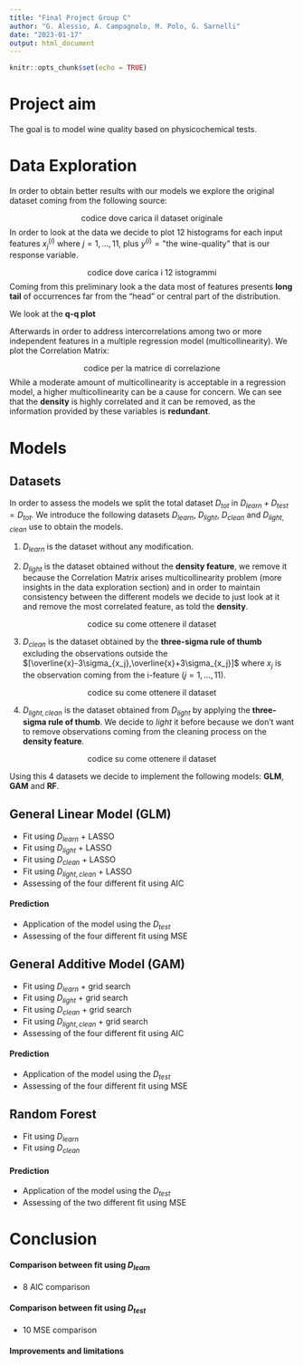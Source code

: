 ```yaml
---
title: "Final Project Group C"
author: "G. Alessio, A. Campagnolo, M. Polo, G. Sarnelli"
date: "2023-01-17"
output: html_document
---
```


```r
knitr::opts_chunk$set(echo = TRUE)
```

# Project aim

The goal is to model wine quality based on physicochemical tests. 

# Data Exploration

In order to obtain better results with our models we explore the original dataset coming from the following source:

$$\text{codice dove carica il dataset originale}$$
In order to look at the data we decide to plot 12 histograms for each input features $x^{(i)}_j$ where $j=1,\dots,11$, plus $y^{(i)}=\text{"the wine-quality"}$ that is our response variable.

$$\text{codice dove carica i 12 istogrammi}$$
Coming from this preliminary look a the data most of features presents **long tail** of occurrences far from the "head" or central part of the distribution. 

We look at the **q-q plot** 

Afterwards in order to address intercorrelations among two or more independent features in a multiple regression model (multicollinearity). We plot the Correlation Matrix:

$$\text{codice per la matrice di correlazione}$$
While a moderate amount of multicollinearity is acceptable in a regression model, a higher multicollinearity can be a cause for concern. We can see that the **density** is highly correlated and it can be removed, as the information provided by these variables is **redundant**. 

# Models

## Datasets

In order to assess the models we split the total dataset $D_{tot}$ in $D_{learn} + D_{test} = D_{tot}$. We introduce the following datasets $D_{learn}$, $D_{light}$, $D_{clean}$ and $D_{light,clean}$ use to obtain the models.

1.  $D_{learn}$ is the dataset without any modification.

2.  $D_{light}$ is the dataset obtained without the **density feature**, we remove it because the Correlation Matrix arises multicollinearity problem (more insights in the data exploration section) and in order to maintain consistency between the different models we decide to just look at it and remove the most correlated feature, as told the **density**. 

$$\text{codice su come ottenere il dataset}$$

3.  $D_{clean}$ is the dataset obtained by the **three-sigma rule of thumb** excluding the observations outside the $[\overline{x}-3\sigma_{x_j},\overline{x}+3\sigma_{x_j}]$ where $x_j$ is the observation coming from the i-feature ($j=1,\dots,11$).

$$\text{codice su come ottenere il dataset}$$

4.  $D_{light,clean}$ is the dataset obtained from $D_{light}$ by applying the **three-sigma rule of thumb**. We decide to *light* it before because we don't want to remove observations coming from the cleaning process on the **density feature**.

$$\text{codice su come ottenere il dataset}$$

Using this 4 datasets we decide to implement the following models: **GLM**, **GAM** and **RF**.

## General Linear Model (GLM)

- Fit using $D_{learn}$ + LASSO
- Fit using $D_{light}$ + LASSO
- Fit using $D_{clean}$ + LASSO
- Fit using $D_{light,clean}$ + LASSO
- Assessing of the four different fit using AIC

#### Prediction

-   Application of the model using the $D_{test}$
-   Assessing of the four different fit using MSE

## General Additive Model (GAM)

- Fit using $D_{learn}$ + grid search
- Fit using $D_{light}$ + grid search
- Fit using $D_{clean}$ + grid search
- Fit using $D_{light,clean}$ + grid search
- Assessing of the four different fit using AIC

#### Prediction

- Application of the model using the $D_{test}$
- Assessing of the four different fit using MSE

## Random Forest

- Fit using $D_{learn}$
- Fit using $D_{clean}$

#### Prediction

- Application of the model using the $D_{test}$
- Assessing of the two different fit using MSE

# Conclusion

#### Comparison between fit using $D_{learn}$

- 8 AIC comparison

#### Comparison between fit using $D_{test}$

- 10 MSE comparison

#### Improvements and limitations
